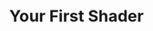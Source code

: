 ---
title: Your First Shader
description: Get started creating your first shader.
sidebar:
  label: Your First Shader
  order: 1
  badge:
    text: Unfinished
    variant: caution
---